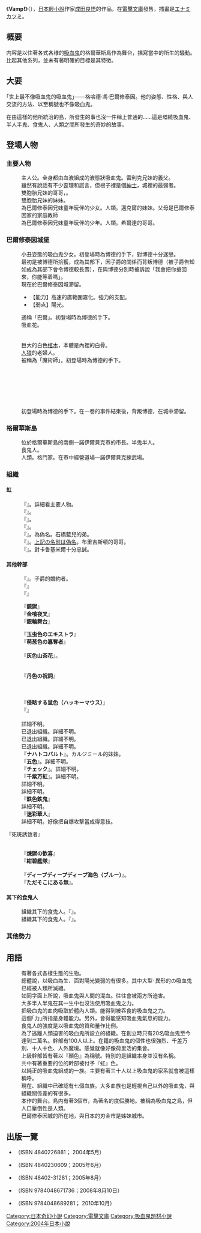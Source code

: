 {{Infobox animanga/Headerofja
|標題= Vamp!　
|圖像= Vamp!.jpg
|尺寸= 
|說明= 第一期之日版封面
|日文名稱=ヴぁんぷ!
|英文名稱=Vamp!
|假名= 
|羅馬字= Vamp!
|類型= [[奇幻|奇幻]]
}}
{{Infobox animanga/name
|作品原名= {{lang|ja|ヴぁんぷ!}}
|官方譯名= 
|正式譯名=
|常用譯名= Vamp!
}}
{{Infobox animanga/Novel
|輕小說= yes
|作者= [[成田良悟|成田良悟]]
|插圖= [[エナミカツミ|エナミカツミ]]
|出版社= {{flagicon|Japan}} [[電擊文庫|電擊文庫]]
|連載雜誌= 
|開始= 
|冊數= {{flagicon|Japan}}5冊
}}
{{Infobox animanga/Footerofja
}}

《'''Vamp!'''》（{{lang-ja|ヴぁんぷ!}}），[[日本|日本]][[輕小說|輕小說]]作家[[成田良悟|成田良悟]]的作品，在[[電擊文庫|電擊文庫]]發售，插畫是[[エナミカツミ|エナミカツミ]]。 


== 概要 ==
内容是以住著各式各様的[[吸血鬼|吸血鬼]]的格爾華斯島作為舞台，描寫當中的所生的騷動。比起其他系列，並未有著明確的目標是其特徴。

== 大要 ==
｢世上最不像吸血鬼的吸血鬼｣――格哈德·馮·巴爾修泰因。他的姿態、性格、與人交流的方法、以至稱號也不像吸血鬼。

在由這樣的他所統治的島，所發生的事也沒一件稱上普通的……這是環繞吸血鬼、半人半鬼、食鬼人、人類之間所發生的奇妙的故事。

== 登場人物 ==
=== 主要人物 ===
;{{nihongo|格哈德．馮．巴爾修泰因|ゲルハルト･フォン･バルシュタイン}}
:主人公。全身都由血液組成的液態狀吸血鬼。雷利克兄妹的義父。
:雖然有說話有不少歪理和謊言，但根子裡是個[[紳士|紳士]]，城裡的最弱者。
;{{nihongo|雷利克．馮．巴爾修泰因|レリック･フォン･バルシュタイン}}
:雙胞胎兄妹的哥哥，。
;{{nihongo|菲瑞特．馮．巴爾修泰因|フェレット･フォン･バルシュタイン}}
:雙胞胎兄妹的妹妹。
;{{nihongo|希爾達．迪特里希|ヒルダ･ディートリッヒ}}
:為巴爾修泰因兄妹童年玩伴的少女。人類。邁克爾的妹妹。父母是巴爾修泰因家的家庭教師
;{{nihongo|邁克爾．迪特里希|ミヒャエル}}
:為巴爾修泰因兄妹童年玩伴的少年。人類。希爾達的哥哥。

=== 巴爾修泰因城堡 ===
;{{nihongo|比利耶．米斯特沃克（小丑）|ピリエ･ミストウォーカー（道化）}}
: 小丑姿態的吸血鬼少女。初登場時為博德的手下，對博德十分迷戀。
: 最初是被博德所拾獲，成為其部下，因子爵的關係而背叛博德（被子爵告知如成為其部下會令博德較長壽），在與博德分別時被訴說「我會把你搶回來，你能等着嗎」。
: 現在於巴爾修泰因城滯留。
:*【能力】高速的廣範圍霧化。強力的支配。
:*【弱点】陽光。
;{{nihongo|巴爾德雷德．艾沃恩赫|ヴァルドレット･アイヴォンホー}}
: 通稱「巴爾」。初登場時為博德的手下。
;{{nihongo|塞利姆．瓦傑斯|セリム･ヴァージェス}}
: 吸血花。
;{{nihongo|迪奥德西烏斯．M．巴爾修泰因|テオドシウス･メルヒルム･バルシュタイン（博士）}}
;{{nihongo|愛爾莎|エルザ}}
;{{nihongo|教授|教授}}
: 巨大的白色[[棺木|棺木]]，本體是內裡的白骨。
;{{nihongo|索布|ゾブ}}
: [[人狼|人狼]]的老婦人。
;{{nihongo|間宮 雅司|間宮雅司}}
: 被稱為「魔術師」。初登場時為博德的手下。

;{{nihongo||メリーナ}}
;{{nihongo||レルード}}
;{{nihongo||チアフルチャーマーフルアーマー1010号}}
;{{nihongo||ツァイ}}
;{{nihongo||ザ･パズル}}
;{{nihongo|青髮的人狼|青い髪をした人狼}}
;{{nihongo|NEET組|ニート組}}
:初登場時為博德的手下。在一卷的事件結束後，背叛博德，在城中滯留。

=== 格爾華斯島 ===
;{{nihongo|博得．斯特爾弗|ヴォッド･スタルフ}}
:位於格爾華斯島的南側—諾伊爾貝克市的市長。半鬼半人。
;{{nihongo|木島 閑音|木島閑音（きじましずね）}}
:食鬼人。
;{{nihongo|特拉格特．盖伊森德爾福|トラウゴッド･ガイセンデルファー|聲：[[諏訪部順一|諏訪部順一]]}}
:人類。格鬥家。在市中經營道場—諾伊爾貝克練武場。
;{{nihongo||ローレンツ}}

=== 組織 ===
==== 虹 ====
;{{nihongo|格哈德．馮．巴爾修泰因|ゲルハルト・フォン・バルシュタイン}}
:『{{nihongo|赤色血潮|赤き血潮}}』。詳細看主要人物。
;{{nihongo|卡鲁基米爾．阿歷克山德洛夫|カルジミール･アレクサンドロフ}}
:『'''{{nihongo|青之血河|青き血河}}'''』。
;{{nihongo|拉迪夏．吉塔爾林．阿茨坦多婭|ラティーシャ･ギータルリン･アズダントゥーヤ}}
:『'''{{nihongo|幻橙機|幻橙機}}'''』。
;{{nihongo|梅爾希路姆．赫爾佐格|メルヒルム･ヘルツォーク}}
:『'''{{nihongo|紫識者|紫識者}}'''』。
;{{nihongo|耶羅．布里吉斯頓|イエロー･ブリジストン}}
:『'''{{nihongo||幸せの黄色い弾丸}}'''』。為偽名。石橋藍兒的弟。
;{{nihongo|石橋 藍兒|石橋藍児(いしばしあいじ)}}
:『'''{{nihongo|藍影|藍影(あいシャドウ)}}'''』。[[石橋正二郎|上記の名前は偽名]]。布里吉斯頓的哥哥。
;{{nihongo|吉格蒙特．吉普利斯|ジグムント･キパリース}}
:『'''{{nihongo|綠之軍隊|緑の軍隊}}'''』。對卡鲁基米爾十分忠誠。

====其他幹部 ====
;{{nihongo|多蘿西．尼帕斯|ドロシー･ニパス}}
:『'''{{nihongo|白雪姬|白雪姫}}'''』。子爵的婚約者。
;{{nihongo|加爾德．利茨伯格|ギャルド･リッツバーグ}}
:『'''{{nihongo|漆黑的守墓人|漆黒の墓守}}'''』
;{{nihongo|特拉姆．愛德．羅曼|トラム･エド･ロマンス}}
:『'''{{nihongo|深灰色Giger|鈍色ギーガー}}'''』

;{{nihongo||ミラルド･ミラー}}
:『'''鏡獄'''』
;{{nihongo|鲁德|ルード･ガルダスタンス}}
:『'''金喰夜叉'''』
;{{nihongo||ロミー・マーズ}}
:『'''銀輪舞台'''』

;{{nihongo||ドゥー・ヒューリー}}
:『'''玉虫色のエキストラ'''』
;{{nihongo||ファニー・ルー}}
:『'''萌葱色の簒奪者'''』
;{{nihongo||ウル}}
;{{nihongo||佐藤一郎}}
:『'''灰色山茶花'''』。
;{{nihongo||ティラノサウルス（本名不明）}}
;{{nihongo||ギムザ染色}}
;{{nihongo||森若一ノ守}}
:『'''丹色の祝詞'''』
;{{nihongo||山吹色}}
;{{nihongo||チャルラータ}}
;{{nihongo||ザオー・ダグナルド}}
;{{nihongo||QAWSED（キーボード）}}
:『'''侵略する鼠色（ハッキーマウス）'''』
;{{nihongo|山田|山田}}
:『'''{{nihongo|珍珠|真珠}}'''』
;{{nihongo||竜蔵寺ヒトミ}}
;{{nihongo||クリア}}
:詳細不明。
;{{nihongo||セピア}}
:已退出組織。詳細不明。
;{{nihongo||ピンク}}
:已退出組織。詳細不明。
;{{nihongo||スプライト}}
:已退出組織。詳細不明。
;{{nihongo||ナスターシャ・アレクサンドロフ}}
:『'''ナハトコバルト'''』。カルジミール的妹妹。
;{{nihongo||速水}}
:『'''五色'''』。詳細不明。
;{{nihongo||市松}}
:『'''チェック'''』。詳細不明。
;{{nihongo||胡蝶}}
:『'''千紫万紅'''』。詳細不明。
;{{nihongo||鯨色}}
:詳細不明。
;{{nihongo||鋼色}}
:詳細不明。
;{{nihongo||カミヤドリ＝RX777}}
:『'''鉄色鉄鬼'''』
;{{nihongo||空色}}
:詳細不明。
;{{nihongo||ハンプティ}}
:『'''迷彩華人'''』
;{{nihongo||紅蓮}}
:詳細不明。好像把自爆攻撃當成得意技。
;{{nihongo||キー・ドリッキー}}
『死斑誘致者』
;{{nihongo||ワトソン}}
;{{nihongo||モノクロ}}
:『'''煉獄の歓喜'''』
;{{nihongo||キャプテンBBS}}
:『'''紺碧艦隊'''』
;{{nihongo||濡れ色}}
;{{nihongo||ジョージさん}}
:『'''ディープディープディープ海色（ブルー）'''』。
;{{nihongo||ホーキング}}
:『'''ただそこにある無'''』。

==== 其下的食鬼人 ====
;{{nihongo|鲁迪．本達斯|ルーディ･ペンダース}}
:組織其下的食鬼人。『'''{{nihongo|[[尼德霍格|尼德霍格]]|ニーズホッグ}}'''』。
;{{nihongo|特蕾吉婭．利凡修塔尔|テレジア･リーフェンシュタール}}
:組織其下的食鬼人。『'''{{nihongo|[[赫拉斯瓦爾格爾|赫拉斯瓦爾格爾]]|フレースヴェルグ}}'''』。

;{{nihongo||ジョドー}}


=== 其他勢力 ===
;{{nihongo||ロア}}

== 用語 ==
;{{nihongo|吸血鬼|吸血鬼}}
:有著各式各樣生態的生物。
:總體說，以吸血為生、面對陽光變弱的有很多。其中大型･異形的の吸血鬼已經被人類所滅絕。
;{{nihongo|半人半鬼|半人半鬼(ダンピール)}}
:如同字面上所說，吸血鬼與人間的混血。往往會被兩方所迫害。
:大多半人半鬼在其一生中也沒法使用吸血鬼之力。
;{{nihongo|食鬼人|食鬼人(イーター)}}
:把吸血鬼的血肉吸取於體內人類。能得到被吞食的吸血鬼之力。
:這個｢力｣所指是身體能力。另外，會得能感知吸血鬼氣息的能力。
:食鬼人的強度是以吸血鬼的質和量作比例。
;{{nihongo|組織|組織}}
:為了逃離人類迫害的吸血鬼所設立的組織。在創立時只有20名吸血鬼至今達到二萬名。幹部有100人以上。在籍的吸血鬼的個性也很強烈、千差万別、十人十色、人外魔境。感覺就像好像荷里活的集會。
:上級幹部皆有著以『顏色』為稱號。特別的是組織本身並沒有名稱。
:共中有著重要的位的幹部被付予『虹』色。
;{{nihongo|血族|血族}}
:以純正的吸血鬼組成的一族。主要有著三十人以上吸血鬼的家系就會被這樣稱呼。
:現在、組織中已確認有七個血族。大多血族也是輕視自己以外的吸血鬼，與組織關係差的有很多。
;{{nihongo|格爾華斯島|グローワース島}}
:本作的舞台。島内有著3個市，為著名的度假勝地。被稱為吸血鬼之島，但人口壓倒性是人類。
:巴爾修泰因城的所在地，與日本的刃金市是姊妹城市。

;{{nihongo||アンダーグランド・ガンマニア}}

== 出版一覽 ==
*{{lang|ja|ヴぁんぷ!}}（ISBN 4840226881； 2004年5月）
*{{lang|ja|ヴぁんぷ! II}}（ISBN 4840230609；2005年6月）
*{{lang|ja|ヴぁんぷ! III}}（ISBN 48402-31281；2005年8月）
*{{lang|ja|ヴぁんぷ! IV}}（ISBN 9784048671736；2008年8月10日）
*{{lang|ja|ヴぁんぷ! V}}（ISBN 9784048689281； 2010年10月）

{{DEFAULTSORT:vamp}}

[[Category:日本奇幻小說|Category:日本奇幻小說]]
[[Category:電擊文庫|Category:電擊文庫]]
[[Category:吸血鬼題材小說|Category:吸血鬼題材小說]]
[[Category:2004年日本小說|Category:2004年日本小說]]